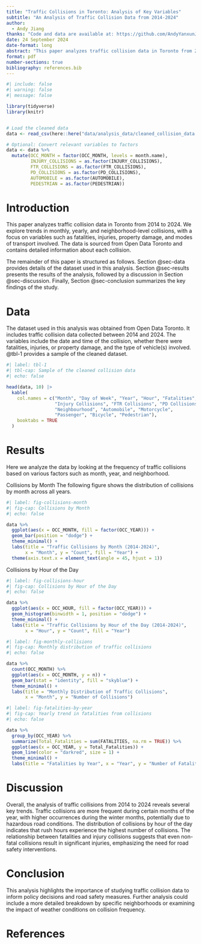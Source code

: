 ```yaml
---
title: "Traffic Collisions in Toronto: Analysis of Key Variables"
subtitle: "An Analysis of Traffic Collision Data from 2014-2024"
author: 
  - Andy Jiang
thanks: "Code and data are available at: https://github.com/AndyYanxunJiang/toronto-traffic-collisions.git"
date: 24 September 2024
date-format: long
abstract: "This paper analyzes traffic collision data in Toronto from 2014 to 2024. It explores trends in collisions by month, year, and neighborhood, examining variables such as fatalities, injuries, and property damage. The analysis is done using R, with visualizations produced through ggplot2."
format: pdf
number-sections: true
bibliography: references.bib
---
```


```r
#| include: false
#| warning: false
#| message: false

library(tidyverse)
library(knitr)


# Load the cleaned data
data <- read_csv(here::here("data/analysis_data/cleaned_collision_data.csv"))

# Optional: Convert relevant variables to factors
data <- data %>%
  mutate(OCC_MONTH = factor(OCC_MONTH, levels = month.name),
         INJURY_COLLISIONS = as.factor(INJURY_COLLISIONS),
         FTR_COLLISIONS = as.factor(FTR_COLLISIONS),
         PD_COLLISIONS = as.factor(PD_COLLISIONS),
         AUTOMOBILE = as.factor(AUTOMOBILE),
         PEDESTRIAN = as.factor(PEDESTRIAN))
```

# Introduction
This paper analyzes traffic collision data in Toronto from 2014 to 2024. We explore trends in monthly, yearly, and neighborhood-level collisions, with a focus on variables such as fatalities, injuries, property damage, and modes of transport involved. The data is sourced from Open Data Toronto and contains detailed information about each collision.

The remainder of this paper is structured as follows. Section @sec-data provides details of the dataset used in this analysis. Section @sec-results presents the results of the analysis, followed by a discussion in Section @sec-discussion. Finally, Section @sec-conclusion summarizes the key findings of the study.


# Data {#sec-data}
The dataset used in this analysis was obtained from Open Data Toronto. It includes traffic collision data collected between 2014 and 2024. The variables include the date and time of the collision, whether there were fatalities, injuries, or property damage, and the type of vehicle(s) involved. @tbl-1 provides a sample of the cleaned dataset.

```r
#| label: tbl-1
#| tbl-cap: Sample of the cleaned collision data
#| echo: false

head(data, 10) |>
  kable(
    col.names = c("Month", "Day of Week", "Year", "Hour", "Fatalities",
                  "Injury Collisions", "FTR Collisions", "PD Collisions", 
                  "Neighbourhood", "Automobile", "Motorcycle", 
                  "Passenger", "Bicycle", "Pedestrian"),
    booktabs = TRUE
  )
```


# Results {#sec-results}
Here we analyze the data by looking at the frequency of traffic collisions based on various factors such as month, year, and neighborhood.

Collisions by Month
The following figure shows the distribution of collisions by month across all years.

```r
#| label: fig-collisions-month
#| fig-cap: Collisions by Month
#| echo: false

data %>% 
  ggplot(aes(x = OCC_MONTH, fill = factor(OCC_YEAR))) +
  geom_bar(position = "dodge") +
  theme_minimal() +
  labs(title = "Traffic Collisions by Month (2014-2024)",
       x = "Month", y = "Count", fill = "Year") +
  theme(axis.text.x = element_text(angle = 45, hjust = 1))
```

Collisions by Hour of the Day

```r
#| label: fig-collisions-hour
#| fig-cap: Collisions by Hour of the Day
#| echo: false

data %>% 
  ggplot(aes(x = OCC_HOUR, fill = factor(OCC_YEAR))) +
  geom_histogram(binwidth = 1, position = "dodge") +
  theme_minimal() +
  labs(title = "Traffic Collisions by Hour of the Day (2014-2024)",
       x = "Hour", y = "Count", fill = "Year")

```

```r
#| label: fig-monthly-collisions
#| fig-cap: Monthly distribution of traffic collisions
#| echo: false

data %>%
  count(OCC_MONTH) %>%
  ggplot(aes(x = OCC_MONTH, y = n)) +
  geom_bar(stat = "identity", fill = "skyblue") +
  theme_minimal() +
  labs(title = "Monthly Distribution of Traffic Collisions", 
       x = "Month", y = "Number of Collisions")


```

```r
#| label: fig-fatalities-by-year
#| fig-cap: Yearly trend in fatalities from collisions
#| echo: false

data %>%
  group_by(OCC_YEAR) %>%
  summarize(Total_Fatalities = sum(FATALITIES, na.rm = TRUE)) %>%
  ggplot(aes(x = OCC_YEAR, y = Total_Fatalities)) +
  geom_line(color = "darkred", size = 1) +
  theme_minimal() +
  labs(title = "Fatalities by Year", x = "Year", y = "Number of Fatalities")

```
\newpage
# Discussion {#sec-discussion}
Overall, the analysis of traffic collisions from 2014 to 2024 reveals several key trends. Traffic collisions are more frequent during certain months of the year, with higher occurrences during the winter months, potentially due to hazardous road conditions. The distribution of collisions by hour of the day indicates that rush hours experience the highest number of collisions. The relationship between fatalities and injury collisions suggests that even non-fatal collisions result in significant injuries, emphasizing the need for road safety interventions.

# Conclusion {#sec-conclusion}
This analysis highlights the importance of studying traffic collision data to inform policy decisions and road safety measures. Further analysis could include a more detailed breakdown by specific neighborhoods or examining the impact of weather conditions on collision frequency.


\newpage


# References

